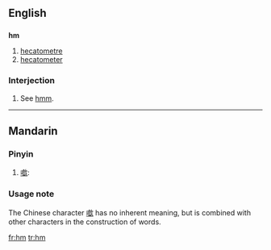 {{see|HM}}
==English==

==={{abbreviation}}===
'''hm'''

# [[hecatometre]]
# [[hecatometer]]


===Interjection===

# See [[hmm]].

----

==Mandarin==
===Pinyin===
{{cmn-alt-pinyin|hm|hm0|hm5}}

# [[噷]]: 

===Usage note===
The Chinese character [[噷]] has no inherent meaning, but is combined with other characters in the construction of words.


[[fr:hm]]
[[tr:hm]]